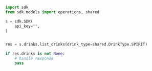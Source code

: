 ```python ListDrinks.py
import sdk
from sdk.models import operations, shared

s = sdk.SDK(
    api_key="",
)


res = s.drinks.list_drinks(drink_type=shared.DrinkType.SPIRIT)

if res.drinks is not None:
    # handle response
    pass
```
